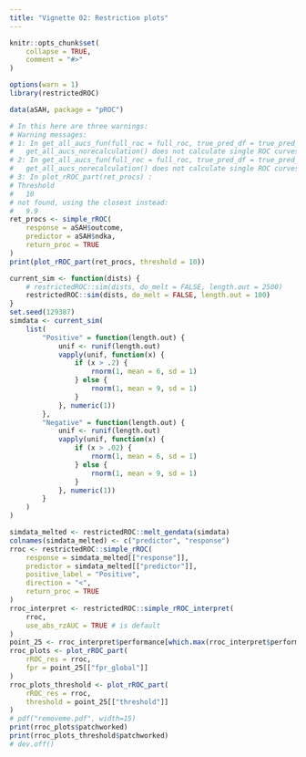 ```yaml
---
title: "Vignette 02: Restriction plots"
---
```


```r
knitr::opts_chunk$set(
    collapse = TRUE,
    comment = "#>"
)
```

```r
options(warn = 1)
library(restrictedROC)
```

```r
data(aSAH, package = "pROC")

# In this here are three warnings:
# Warning messages:
# 1: In get_all_aucs_fun(full_roc = full_roc, true_pred_df = true_pred_df,  :
#   get_all_aucs_norecalculation() does not calculate single ROC curves, therefore cannot return them
# 2: In get_all_aucs_fun(full_roc = full_roc, true_pred_df = true_pred_df,  :
#   get_all_aucs_norecalculation() does not calculate single ROC curves, therefore cannot return them
# 3: In plot_rROC_part(ret_procs) :
# Threshold
#   10
# not found, using the closest instead:
#   9.9
ret_procs <- simple_rROC(
    response = aSAH$outcome,
    predictor = aSAH$ndka,
    return_proc = TRUE
)
print(plot_rROC_part(ret_procs, threshold = 10))
```


```r
current_sim <- function(dists) {
    # restrictedROC::sim(dists, do_melt = FALSE, length.out = 2500)
    restrictedROC::sim(dists, do_melt = FALSE, length.out = 100)
}
set.seed(129387)
simdata <- current_sim(
    list(
        "Positive" = function(length.out) {
            unif <- runif(length.out)
            vapply(unif, function(x) {
                if (x > .2) {
                    rnorm(1, mean = 6, sd = 1)
                } else {
                    rnorm(1, mean = 9, sd = 1)
                }
            }, numeric(1))
        },
        "Negative" = function(length.out) {
            unif <- runif(length.out)
            vapply(unif, function(x) {
                if (x > .02) {
                    rnorm(1, mean = 6, sd = 1)
                } else {
                    rnorm(1, mean = 9, sd = 1)
                }
            }, numeric(1))
        }
    )
)

simdata_melted <- restrictedROC::melt_gendata(simdata)
colnames(simdata_melted) <- c("predictor", "response")
rroc <- restrictedROC::simple_rROC(
    response = simdata_melted[["response"]],
    predictor = simdata_melted[["predictor"]],
    positive_label = "Positive",
    direction = "<",
    return_proc = TRUE
)
rroc_interpret <- restrictedROC::simple_rROC_interpret(
    rroc,
    use_abs_rzAUC = TRUE # is default
)
point_25 <- rroc_interpret$performance[which.max(rroc_interpret$performance[["rzAUC_high"]]), ]
rroc_plots <- plot_rROC_part(
    rROC_res = rroc,
    fpr = point_25[["fpr_global"]]
)
rroc_plots_threshold <- plot_rROC_part(
    rROC_res = rroc,
    threshold = point_25[["threshold"]]
)
# pdf("removeme.pdf", width=15)
print(rroc_plots$patchworked)
print(rroc_plots_threshold$patchworked)
# dev.off()
```
